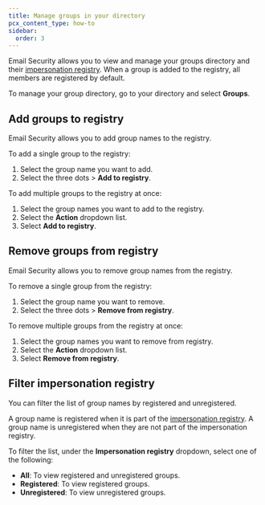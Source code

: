 ```yaml
---
title: Manage groups in your directory
pcx_content_type: how-to
sidebar:
  order: 3
---
```


Email Security allows you to view and manage your groups directory and their [impersonation registry](/cloudflare-one/email-security/detection-settings/impersonation-registry/). When a group is added to the registry, all members are registered by default. 

To manage your group directory, go to your directory and select **Groups**.

## Add groups to registry

Email Security allows you to add group names to the registry. 

To add a single group to the registry:

1. Select the group name you want to add.
2. Select the three dots > **Add to registry**.

To add multiple groups to the registry at once:

1. Select the group names you want to add to the registry.
2. Select the **Action** dropdown list.
3. Select **Add to registry**.

## Remove groups from registry

Email Security allows you to remove group names from the registry. 

To remove a single group from the registry:

1. Select the group name you want to remove.
2. Select the three dots > **Remove from registry**.

To remove multiple groups from the registry at once:

1. Select the group names you want to remove from registry.
2. Select the **Action** dropdown list.
3. Select **Remove from registry**.

## Filter impersonation registry

You can filter the list of group names by registered and unregistered.

A group name is registered when it is part of the [impersonation registry](/cloudflare-one/email-security/detection-settings/impersonation-registry/). A group name is unregistered when they are not part of the impersonation registry.

To filter the list, under the **Impersonation registry** dropdown, select one of the following:
   - **All**: To view registered and unregistered groups.
   - **Registered**: To view registered groups.
   - **Unregistered**: To view unregistered groups.